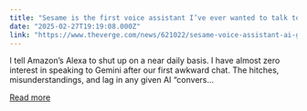 ```yaml
---
title: "Sesame is the first voice assistant I’ve ever wanted to talk to more than once"
date: "2025-02-27T19:19:08.000Z"
link: "https://www.theverge.com/news/621022/sesame-voice-assistant-ai-glasses-oculus-brendan-iribe"
---
```


I tell Amazon’s Alexa to shut up on a near daily basis. I have almost zero interest in speaking to Gemini after our first awkward chat. The hitches, misunderstandings, and lag in any given AI “convers...

[Read more](https://www.theverge.com/news/621022/sesame-voice-assistant-ai-glasses-oculus-brendan-iribe)
